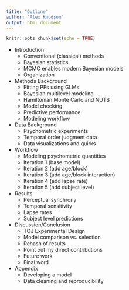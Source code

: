 ```yaml
---
title: "Outline"
author: "Alex Knudson"
output: html_document
---
```


```r
knitr::opts_chunk$set(echo = TRUE)
```

- Introduction
  - Conventional (classical) methods
  - Bayesian statistics
  - MCMC enables modern Bayesian models
  - Organization
- Methods Background
  - Fitting PFs using GLMs
  - Bayesian multilevel modeling
  - Hamiltonian Monte Carlo and NUTS
  - Model checking
  - Predictive performance
  - Modeling workflow
- Data Background
  - Psychometric experiments
  - Temporal order judgment data
  - Data visualizations and quirks
- Workflow
  - Modeling psychometric quantities
  - Iteration 1 (base model)
  - Iteration 2 (add age/block)
  - Iteration 3 (add age/block interaction)
  - Iteration 4 (add lapse rate)
  - Iteration 5 (add subject level)
- Results
  - Perceptual synchrony
  - Temporal sensitivity
  - Lapse rates
  - Subject level predictions
- Discussion/Conclusion
  - TOJ Experimental Design
  - Model comparison vs. selection
  - Rehash of results
  - Point out my direct contributions
  - Future work
  - Final word
- Appendix
  - Developing a model
  - Data cleaning and reproducibility
